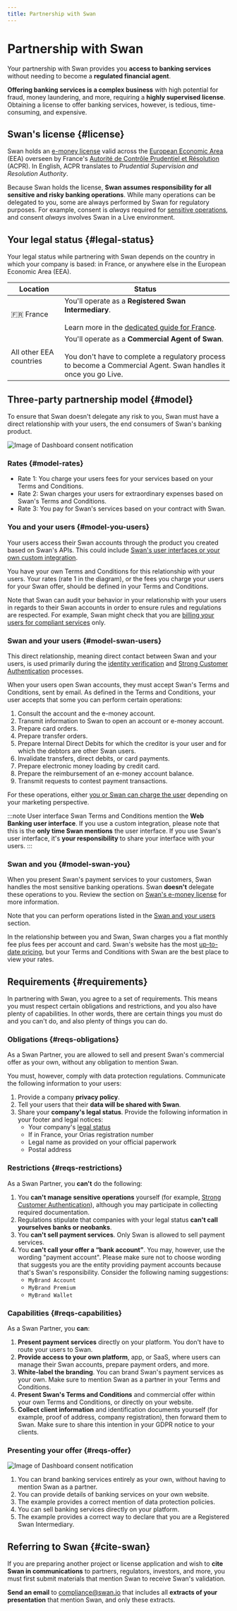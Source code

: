 ```yaml
---
title: Partnership with Swan
---
```


# Partnership with Swan

Your partnership with Swan provides you **access to banking services** without needing to become a **regulated financial agent**.

**Offering banking services is a complex business** with high potential for fraud, money laundering, and more, requiring a **highly supervised license**.
Obtaining a license to offer banking services, however, is tedious, time-consuming, and expensive.

## Swan's license {#license}

Swan holds an [e-money license](https://www.regafi.fr/spip.php?page=results&type=advanced&id_secteur=3&lang=en&denomination=Swan&siren=853827103&cib=17328&bic=&nom=&siren_agent=&num=&cat=0&retrait=0) valid across the [European Economic Area](./country-coverage.mdx) (EEA) overseen by France's [Autorité de Contrôle Prudentiel et Résolution](https://acpr.banque-france.fr/en) (ACPR).
In English, ACPR translates to *Prudential Supervision and Resolution Authority*.

Because Swan holds the license, **Swan assumes responsibility for all sensitive and risky banking operations**.
While many operations can be delegated to you, some are always performed by Swan for regulatory purposes.
For example, consent is *always* required for [sensitive operations](../topics/consent/index.mdx#sensitive), and consent *always* involves Swan in a Live environment.

## Your legal status {#legal-status}

Your legal status while partnering with Swan depends on the country in which your company is based: in France, or anywhere else in the European Economic Area (EEA).

| Location | Status |
| --- | --- |
| 🇫🇷 France | You'll operate as a **Registered Swan Intermediary**.<br /><br />Learn more in the [dedicated guide for France](./countries/france/guide-orias.mdx). |
| All other EEA countries | You'll operate as a **Commercial Agent of Swan**.<br /><br />You don't have to complete a regulatory process to become a Commercial Agent. Swan handles it once you go Live. |

## Three-party partnership model {#model}

To ensure that Swan doesn't delegate any risk to you, Swan must have a direct relationship with your users, the end consumers of Swan's banking product.

![Image of Dashboard consent notification](../images/partnership/three-party-model.png)

### Rates {#model-rates}

- Rate 1: You charge your users fees for your services based on your Terms and Conditions.
- Rate 2: Swan charges your users for extraordinary expenses based on Swan's Terms and Conditions.
- Rate 3: You pay for Swan's services based on your contract with Swan.

### You and your users {#model-you-users}

Your users access their Swan accounts through the product you created based on Swan's APIs.
This could include [Swan's user interfaces or your own custom integration](https://docs.swan.io/guide/choose-integration).

You have your own Terms and Conditions for this relationship with your users.
Your rates (rate 1 in the diagram), or the fees you charge your users for your Swan offer, should be defined in your Terms and Conditions.

Note that Swan can audit your behavior in your relationship with your users in regards to their Swan accounts in order to ensure rules and regulations are respected.
For example, Swan might check that you are [billing your users for compliant services](https://docs.swan.io/regulatory/build-a-compliant-billing-offer) only.

### Swan and your users {#model-swan-users}

This direct relationship, meaning direct contact between Swan and your users, is used primarily during the [identity verification](../topics/onboarding/account-holders/index.mdx#verifying-account-holders) and [Strong Customer Authentication](../topics/consent/index.mdx#sca) processes.

When your users open Swan accounts, they must accept Swan's Terms and Conditions, sent by email.
As defined in the Terms and Conditions, your user accepts that some you can perform certain operations:

1. Consult the account and the e-money account.
1. Transmit information to Swan to open an account or e-money account.
1. Prepare card orders.
1. Prepare transfer orders.
1. Prepare Internal Direct Debits for which the creditor is your user and for which the debtors are other Swan users.
1. Invalidate transfers, direct debits, or card payments.
1. Prepare electronic money loading by credit card.
1. Prepare the reimbursement of an e-money account balance.
1. Transmit requests to contest payment transactions.

For these operations, either [you or Swan can charge the user](https://docs.swan.io/concept/account/billing) depending on your marketing perspective.

:::note User interface
Swan Terms and Conditions mention the **Web Banking user interface**.
If you use a custom integration, please note that this is the **only time Swan mentions** the user interface.
If you use Swan's user interface, it's **your responsibility** to share your interface with your users.
:::

### Swan and you {#model-swan-you}

When you present Swan's payment services to your customers, Swan handles the most sensitive banking operations.
Swan **doesn't** delegate these operations to you.
Review the section on [Swan's e-money license](#license) for more information.

Note that you can perform operations listed in the [Swan and your users](#model-swan-users) section.

In the relationship between you and Swan, Swan charges you a flat monthly fee plus fees per account and card.
Swan's website has the most [up-to-date pricing](https://www.swan.io/pricing), but your Terms and Conditions with Swan are the best place to view your rates.

## Requirements {#requirements}

In partnering with Swan, you agree to a set of requirements.
This means you must respect certain obligations and restrictions, and you also have plenty of capabilities.
In other words, there are certain things you must do and you can't do, and also plenty of things you can do.

### Obligations {#reqs-obligations}

As a Swan Partner, you are allowed to sell and present Swan's commercial offer as your own, without any obligation to mention Swan.

You must, however, comply with data protection regulations.
Communicate the following information to your users:

1. Provide a company **privacy policy**.
1. Tell your users that their **data will be shared with Swan**.
1. Share your **company's legal status**. Provide the following information in your footer and legal notices:
    - Your company's [legal status](./index.mdx#legal-status)
    - If in France, your Orias registration number 
    - Legal name as provided on your official paperwork
    - Postal address

### Restrictions {#reqs-restrictions}

As a Swan Partner, you **can't** do the following:

1. You **can't manage sensitive operations** yourself (for example, [Strong Customer Authentication](../topics/consent/index.mdx#sca)), although you may participate in collecting required documentation.
1. Regulations stipulate that companies with your legal status **can't call yourselves banks or neobanks**.
1. You **can't sell payment services**. Only Swan is allowed to sell payment services.
1. You **can't call your offer a “bank account”**. You may, however, use the wording "payment account". Please make sure not to choose wording that suggests you are the entity providing payment accounts because that's Swan's responsibility. Consider the following naming suggestions:
    - `MyBrand Account`
    - `MyBrand Premium`
    - `MyBrand Wallet`

### Capabilities {#reqs-capabilities}

As a Swan Partner, you **can**:

1. **Present payment services** directly on your platform. You don't have to route your users to Swan.
1. **Provide access to your own platform**, app, or SaaS, where users can manage their Swan accounts, prepare payment orders, and more.
1. **White-label the branding**. You can brand Swan's payment services as your own. Make sure to mention Swan as a partner in your Terms and Conditions.
1. **Present Swan's Terms and Conditions** and commercial offer within your own Terms and Conditions, or directly on your website.
1. **Collect client information** and identification documents yourself (for example, proof of address, company registration), then forward them to Swan. Make sure to share this intention in your GDPR notice to your clients.

### Presenting your offer {#reqs-offer}

![Image of Dashboard consent notification](../images/partnership/offer-example.png)

1. You can brand banking services entirely as your own, without having to mention Swan as a partner.
1. You can provide details of banking services on your own website.
1. The example provides a correct mention of data protection policies.
1. You can sell banking services directly on your platform.
1. The example provides a correct way to declare that you are a Registered Swan Intermediary.

## Referring to Swan {#cite-swan}

If you are preparing another project or license application and wish to **cite Swan in communications** to partners, regulators, investors, and more, you must first submit materials that mention Swan to receive Swan's validation.

**Send an email** to compliance@swan.io that includes all **extracts of your presentation** that mention Swan, and only these extracts.